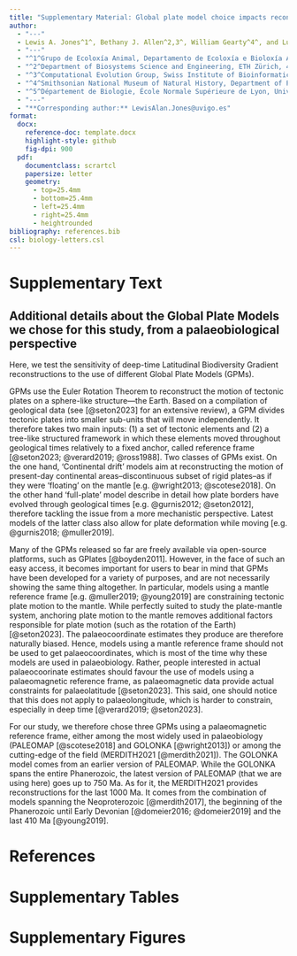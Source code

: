 ```yaml
---
title: "Supplementary Material: Global plate model choice impacts reconstructions of the latitudinal biodiversity gradient"
author:
  - "---"
  - Lewis A. Jones^1^, Bethany J. Allen^2,3^, William Gearty^4^, and Lucas Buffan^4^
  - "---"
  - "^1^Grupo de Ecoloxía Animal, Departamento de Ecoloxía e Bioloxía Animal, Universidade de Vigo, 36310 Vigo, Spain."
  - "^2^Department of Biosystems Science and Engineering, ETH Zürich, 4058 Basel, Switzerland."
  - "^3^Computational Evolution Group, Swiss Institute of Bioinformatics, 1015 Lausanne, Switzerland."
  - "^4^Smithsonian National Museum of Natural History, Department of Paleobiology, Washington, DC, 20560, USA"
  - "^5^Département de Biologie, École Normale Supérieure de Lyon, Université Claude Bernard Lyon 1, 69342 Lyon Cedex 07, France."
  - "---"
  - "**Corresponding author:** LewisAlan.Jones@uvigo.es"
format:
  docx:
    reference-doc: template.docx
    highlight-style: github
    fig-dpi: 900
  pdf:
    documentclass: scrartcl
    papersize: letter
    geometry:
      - top=25.4mm
      - bottom=25.4mm
      - left=25.4mm
      - right=25.4mm
      - heightrounded
bibliography: references.bib
csl: biology-letters.csl
---
```


# Supplementary Text

## Additional details about the Global Plate Models we chose for this study, from a palaeobiological perspective

Here, we test the sensitivity of deep-time Latitudinal Biodiversity Gradient reconstructions to the use of different Global Plate Models (GPMs).

GPMs use the Euler Rotation Theorem to reconstruct the motion of tectonic plates on a sphere-like structure---the Earth. Based on a compilation of geological data (see [@seton2023] for an extensive review), a GPM divides tectonic plates into smaller sub-units that will move independently. It therefore takes two main inputs: (1) a set of tectonic elements and (2) a tree-like structured framework in which these elements moved throughout geological times relatively to a fixed anchor, called reference frame [@seton2023; @verard2019; @ross1988]. Two classes of GPMs exist. On the one hand, 'Continental drift' models aim at reconstructing the motion of present-day continental areas--discontinuous subset of rigid plates--as if they were 'floating' on the mantle [e.g. @wright2013; @scotese2018]. On the other hand 'full-plate' model describe in detail how plate borders have evolved through geological times [e.g. @gurnis2012; @seton2012], therefore tackling the issue from a more mechanistic perspective. Latest models of the latter class also allow for plate deformation while moving [e.g. @gurnis2018; @muller2019].

Many of the GPMs released so far are freely available via open-source platforms, such as GPlates [@boyden2011]. However, in the face of such an easy access, it becomes important for users to bear in mind that GPMs have been developed for a variety of purposes, and are not necessarily showing the same thing altogether. In particular, models using a mantle reference frame [e.g. @muller2019; @young2019] are constraining tectonic plate motion to the mantle. While perfectly suited to study the plate-mantle system, anchoring plate motion to the mantle removes additional factors responsible for plate motion (such as the rotation of the Earth) [@seton2023]. The palaeocoordinate estimates they produce are therefore naturally biased. Hence, models using a mantle reference frame should not be used to get palaeocoordinates, which is most of the time why these models are used in palaeobiology. Rather, people interested in actual palaeocoorinate estimates should favour the use of models using a palaeomagnetic reference frame, as palaeomagnetic data provide actual constraints for palaeolatitude [@seton2023]. This said, one should notice that this does not apply to palaeolongitude, which is harder to constrain, especially in deep time [@verard2019; @seton2023].

For our study, we therefore chose three GPMs using a palaeomagnetic reference frame, either among the most widely used in palaeobiology (PALEOMAP [@scotese2018] and GOLONKA [@wright2013]) or among the cutting-edge of the field (MERDITH2021 [@merdith2021]). The GOLONKA model comes from an earlier version of PALEOMAP. While the GOLONKA spans the entire Phanerozoic, the latest version of PALEOMAP (that we are using here) goes up to 750 Ma. As for it, the MERDITH2021 provides reconstructions for the last 1000 Ma. It comes from the combination of models spanning the Neoproterozoic [@merdith2017], the beginning of the Phanerozoic until Early Devonian [@domeier2016; @domeier2019] and the last 410 Ma [@young2019].

# References

# Supplementary Tables

# Supplementary Figures
